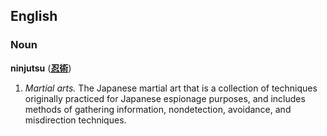 {{Wikipedia}}
==English==

===Noun===
'''ninjutsu''' ('''[[忍術]]''')

#''Martial arts.'' The Japanese martial art that is a collection of techniques originally practiced for Japanese espionage purposes, and includes methods of gathering information, nondetection, avoidance, and misdirection techniques.